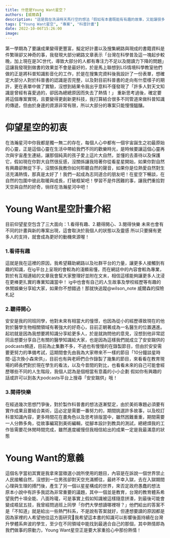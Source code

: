 ```yaml
---
title: 什麼是Young Want星空？
authors: [威爾森]
description: "這是我在洗澡時天馬行空的想法「假如有本書既能有有趣的故事，又能讓很多人愛上天文那該有多好呀！」但起初的構想僅是一本教大家如何辨識星座與觀星指南的書籍，為此高二我決定參加美術專題實作來完成此項專案。"
tags: ["Young Want星空", "專案", "科普計畫"]
date: 2022-10-06T15:26:00
image:
---
```


第一學期為了要讓成果變得更豐富，擬定好計畫以及搜集網路與現成的書籍資料是件繁瑣卻又神奇的事，我發現大部分網路文章表示「台灣在科學普及這一塊起步較晚，加上現在是3C世代，導致大部分的人都有專注力不足以及閱讀力下降的問題」這讓我發現到做書的效果並不會是最好的，於是馬上聯想到LIS情境科學教室他們做的正是將科普知識影音化的工作，於是在搜集完資料後我設計了一份表單，想確定大部分人對於科普書的認識是否完整，以及對目前科普書的走向有什麼樣子的期許，更在表單中做了實驗，沒想到結果令我出乎意料不僅發現了「許多人對天文知識是曾經有喜愛過的，卻因為總總原因而失去了熱情！」
重新思考過後，確定要將這個專案實現，且要變得更創新更科技，我打算結合很多不同管道來做科普知識的傳遞，但由於身邊的資源非常有限，所以大部分的專案只能慢慢醞釀。

# 仰望星空的初衷
在浩瀚星河中你我都是獨一無二的存在，每個人心中都有一個宇宙誕生之初最原始的心靈，正是這個心靈在生活中帶給我們不同的歡樂時光，是時候要讓這個心靈再次與宇宙產生連結，讓那個純真的孩子愛上這片大自然，並懂的去善待以及保護它，假如現在你對大自然很反感，沒關係讓我陪著你從看星星開始，如果你對自然有興趣卻無從下手，沒關係我教你如何聆聽自然的聲音，如果你是位熱愛自然對生活充滿熱情，那真是太好了！我們一起成為志同道合的朋友吧！在星空下暢談，在自然的包圍中彼此取暖與成長，打破框架吧！學習不是件困難的事，讓我們重拾對天空與自然的好奇，徜徉在浩瀚星河中吧！

# Young Want星空計畫介紹
目前仰望星空包含了三大面向：1.看得有趣、2.聽得開心、3.閱得快樂
未來也會有不同的計畫與新的專案出現，這會取決於我個人的狀態以及靈感
所以只要擁有更多人的支持，就會成為更好的動機來源喔！

### 1.看得有趣
這就是我在這裡的原因，我希望藉助網路以及社群平台的力量，讓更多人接觸到有趣的知識，在ig平台上呈現的會較為的淺顯易懂，而在網誌中的內容會較為專業，對於有互相連結的文章我會幫大家整理好並附在文末，相信這樣能夠讓更多人沈浸在更棒更扎實的專業知識當中！
ig中也會有自己的人生故事及學校經歷等有趣的休閒娛樂分享給大家，如果你不想錯過！那就快追蹤@wilson_note 威爾森的探險札記

### 2.聽得開心
安安是我的同班同學，他對未來有相當大的憧憬，也因為從小的經歷導致現在的他對於醫學生物相關領域有著強大的好奇心，目前正朝著成為一名醫生的位置邁進。
起初就是因為我想要將知識分享給更多人，於是就詢問他的意見，沒想到他非常認同且想要分享自己有關的醫學知識給大家，也是因為這樣我們就成立了安安踹供的podcasts頻道，目前為止集數不多，不過也有慢慢的在錄製節目，但由於安安需要更努力的準備考試，這期間會先由我為大家帶來不一樣的節目「10分鐘談星時間-這次換小森來供」，目前也有與老師們合作錄製了幾集的節目，來看看在教育現場的師長們對於現在學生的看法，以及今昔間的對比，也看看未來的自己可能會經歷哪些不同的人生階段，我個人認為是個相當有意義的小小企劃
假如你有興趣的話或許可以到各大podcasts平台上搜尋「安安踹供」哦！

### 3.閱得快樂
在經過幾次思想鬥爭後，對於製作科普書的想法逐漸堅定，由於美術專題必須要有實作成果且要結合美術，這必定是需要一番努力的，期間挑選許多故事，以及校訂科普知識內容，更多時間花在畫角色以及思考排版當中，雖然困難重重，期間需要一人分飾多角，從故事編寫到美術編輯，從腳本設計到教具的測試，總總煩我的工作皆需要花休閒時間完成，雖然進度緩慢但我相信給出的成果一定是我最滿意的狀態

# Young Want的意義
這個名字當初其實是我拿來當徵選小說所使用的題目，內容是在訴說一個世界禁止人民接觸自然，沒想到一位男孩卻對天空充滿嚮往，最終不幸入獄，去在入獄期間心理與生理的搏鬥後，產生了另一個以星星構成的世界，來否定政府愚蠢的想法
原本小說中有許多我認為非常重要的議題，其中一個並是教育，台灣的教育體系希望我們十項全能、八面玲瓏，可是事實上假如知識被這樣隨意拼湊，到最後可能會變成梧鼠五技，我曾經問過班上同學「你們大學想讀哪裡呀？」他們給出的答案不是「不知道」就是給出一些熱門科系，不是說有答案就好，但連想要讀的原因都是因為家裡的人希望他往這方面研究🧐我希望這本書的知識可以影響後面持續在台灣升學體系奔波的學生，至少在不同領域中能找到最適合自己的那個，其中熱情即為我們做事的原動力，Young Want星空正是要大家重拾心中那份熱情！

